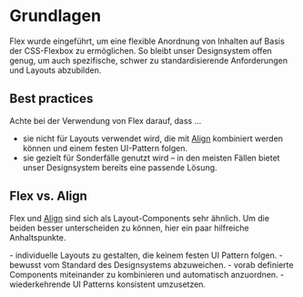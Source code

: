 # Grundlagen

Flex wurde eingeführt, um eine flexible Anordnung von Inhalten auf Basis der
CSS-Flexbox zu ermöglichen. So bleibt unser Designsystem offen genug, um auch
spezifische, schwer zu standardisierende Anforderungen und Layouts abzubilden.

## Best practices

Achte bei der Verwendung von Flex darauf, dass ...

- sie nicht für Layouts verwendet wird, die mit
  [Align](/03-components/structure/align/overview) kombiniert werden können und
  einem festen UI-Pattern folgen.
- sie gezielt für Sonderfälle genutzt wird – in den meisten Fällen bietet unser
  Designsystem bereits eine passende Lösung.

## Flex vs. Align

Flex und [Align](/03-components/structure/align/overview) sind sich als
Layout-Components sehr ähnlich. Um die beiden besser unterscheiden zu können,
hier ein paar hilfreiche Anhaltspunkte.

<DoAndDont>
  <Plain heading="Verwende Flex, um ...">
    - individuelle Layouts zu gestalten, die keinem festen UI Pattern folgen.
    - bewusst vom Standard des Designsystems abzuweichen.

  </Plain>

  <Plain heading="Verwende Align, um ...">
    - vorab definierte Components miteinander zu kombinieren und automatisch anzuordnen.
    - wiederkehrende UI Patterns konsistent umzusetzen.

  </Plain>
</DoAndDont>
